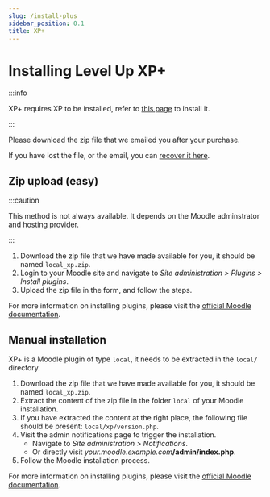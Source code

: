 ```yaml
---
slug: /install-plus
sidebar_position: 0.1
title: XP+
---
```


# Installing Level Up XP+

:::info

XP+ requires XP to be installed, refer to [this page](./index.mdx) to install it.

:::

Please download the zip file that we emailed you after your purchase.

If you have lost the file, or the email, you can [recover it here](https://levelup.plus/recover).

## Zip upload (easy)

:::caution

This method is not always available. It depends on the Moodle adminstrator and hosting provider.

:::

1. Download the zip file that we have made available for you, it should be named `local_xp.zip`.
2. Login to your Moodle site and navigate to _Site administration > Plugins > Install plugins_.
3. Upload the zip file in the form, and follow the steps.

For more information on installing plugins, please visit the [official Moodle documentation](https://docs.moodle.org/en/Installing_plugins).

## Manual installation

XP+ is a Moodle plugin of type `local`, it needs to be extracted in the `local/` directory.

1. Download the zip file that we have made available for you, it should be named `local_xp.zip`.
2. Extract the content of the zip file in the folder `local` of your Moodle installation.
3. If you have extracted the content at the right place, the following file should be present: `local/xp/version.php`.
4. Visit the admin notifications page to trigger the installation.
   - Navigate to _Site administration > Notifications_.
   - Or directly visit _your.moodle.example.com_**/admin/index.php**.
5. Follow the Moodle installation process.

For more information on installing plugins, please visit the [official Moodle documentation](https://docs.moodle.org/en/Installing_plugins).
